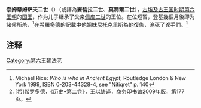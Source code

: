{{Pharaoh Infobox
|Name=奈姆蒂姆萨夫二世
|Alt=莫潤爾二世
|Image=Abydos Koenigsliste 39.jpg
| NomenHiero= <hiero>G7A-m-V18-f</hiero> 
| Nomen=Nemtyemsaf<br>''{{Unicode|Nmti-m-s3.f}}''<br>''Anti (mythology)|Nemty is his protection''
| PrenomenHiero= <hiero>N5-mr-n:G42-m-V16:f:</hiero>
|Prenomen=奈姆蒂姆萨夫<br>''{{Unicode|Mr-n-Rˁ-Nmti-m-s3.f}}''<br>''Beloved of [[Ra|Ra]], Nemty is his protection''
|Caption=[[阿拜多斯王表|阿拜多斯王表]]之奈姆蒂姆萨夫二世徽记
|Reign=約前2184年－？
|Dynasty=[[古埃及|古埃及]][[第六王朝|第六王朝]]
|Coregency=
|Predecessor=[[佩皮二世|佩皮二世]]
|Successor=[[西普塔一世|西普塔一世]]
|Spouse= 
|Children=
|Father=佩皮二世
|Mother={{le|涅伊特 (女王)|Neith (wife of Pepi II)|涅伊特}}
|Born=
|Died=
|Burial=
|Monuments=
|}}
'''奈姆蒂姆萨夫二世'''（{{lang-en|'''Merenre Nemtyemsaf II'''}}）（或譯為'''麥倫拉二世'''、'''莫潤爾二世'''），[[古埃及|古埃及]][[古王国时期|古王国时期]][[埃及第六王朝|第六王朝]]的[[国王|国王]]，作为儿子继承了父亲[[佩皮二世|佩皮二世]]的王位。在位短暂，登基幾個月後即为諸侯所杀，<ref>Michael Rice: ''Who is who in Ancient Egypt'', Routledge London & New York 1999, ISBN 0-203-44328-4, see "Nitiqret" p. 140</ref>在[[希羅多德|希羅多德]]的記載中他姐妹[[尼托克里斯|尼托克里斯]]為他復仇，淹死了兇手們。<ref>[希]希罗多德，《历史•第二卷》，王以铸译，商务印书馆2009年版，第177页。</ref>

==注释==
{{Reflist}}

{{Pharaoh | Prev=[[佩皮二世|佩皮二世]] | Dynasty=[[埃及第六王朝|第六王朝]] | Next=[[西普塔一世|西普塔一世]]}}

{{Commonscat|Merenre Nemtyemsaf II}}
{{著名埃及统治者}}

[[Category:第六王朝法老|Category:第六王朝法老]]